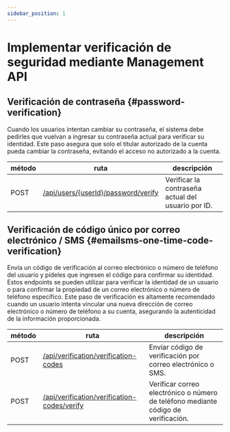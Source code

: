 ```yaml
---
sidebar_position: 1
---
```


# Implementar verificación de seguridad mediante Management API

## Verificación de contraseña \{#password-verification}

Cuando los usuarios intentan cambiar su contraseña, el sistema debe pedirles que vuelvan a ingresar su contraseña actual para verificar su identidad. Este paso asegura que solo el titular autorizado de la cuenta pueda cambiar la contraseña, evitando el acceso no autorizado a la cuenta.

| método | ruta                                                                                                     | descripción                                        |
| ------ | -------------------------------------------------------------------------------------------------------- | -------------------------------------------------- |
| POST   | [/api/users/\{userId\}/password/verify](https://openapi.logto.io/operation/operation-verifyuserpassword) | Verificar la contraseña actual del usuario por ID. |

## Verificación de código único por correo electrónico / SMS \{#emailsms-one-time-code-verification}

Envía un código de verificación al correo electrónico o número de teléfono del usuario y pídeles que ingresen el código para confirmar su identidad. Estos endpoints se pueden utilizar para verificar la identidad de un usuario o para confirmar la propiedad de un correo electrónico o número de teléfono específico. Este paso de verificación es altamente recomendado cuando un usuario intenta vincular una nueva dirección de correo electrónico o número de teléfono a su cuenta, asegurando la autenticidad de la información proporcionada.

| método | ruta                                                                                                               | descripción                                                                        |
| ------ | ------------------------------------------------------------------------------------------------------------------ | ---------------------------------------------------------------------------------- |
| POST   | [/api/verification/verification-codes](https://openapi.logto.io/operation/operation-createverificationcode)        | Enviar código de verificación por correo electrónico o SMS.                        |
| POST   | [/api/verification/verification-codes/verify](https://openapi.logto.io/operation/operation-verifyverificationcode) | Verificar correo electrónico o número de teléfono mediante código de verificación. |
